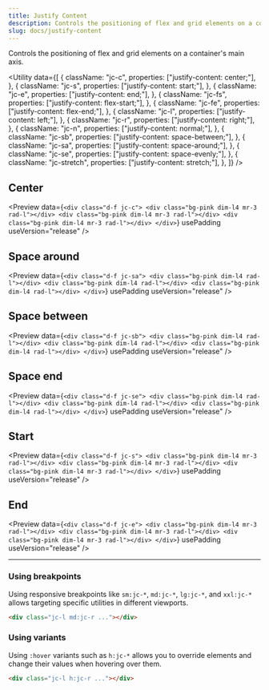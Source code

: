 ```yaml
---
title: Justify Content
description: Controls the positioning of flex and grid elements on a container's main axis.
slug: docs/justify-content
---
```


Controls the positioning of flex and grid elements on a container's main axis.

<Utility
  data={[
    {
      className: "jc-c",
      properties: ["justify-content: center;"],
    },
    {
      className: "jc-s",
      properties: ["justify-content: start;"],
    },
    {
      className: "jc-e",
      properties: ["justify-content: end;"],
    },
    {
      className: "jc-fs",
      properties: ["justify-content: flex-start;"],
    },
    {
      className: "jc-fe",
      properties: ["justify-content: flex-end;"],
    },
    {
      className: "jc-l",
      properties: ["justify-content: left;"],
    },
    {
      className: "jc-r",
      properties: ["justify-content: right;"],
    },
    {
      className: "jc-n",
      properties: ["justify-content: normal;"],
    },
    {
      className: "jc-sb",
      properties: ["justify-content: space-between;"],
    },
    {
      className: "jc-sa",
      properties: ["justify-content: space-around;"],
    },
    {
      className: "jc-se",
      properties: ["justify-content: space-evenly;"],
    },
    {
      className: "jc-stretch",
      properties: ["justify-content: stretch;"],
    },
  ]}
/>

## Center

<Preview
  data={`<div class="d-f jc-c">
      <div class="bg-pink dim-l4 mr-3 rad-l"></div>
      <div class="bg-pink dim-l4 mr-3 rad-l"></div>
      <div class="bg-pink dim-l4 mr-3 rad-l"></div>
    </div>`}
  usePadding
  useVersion="release"
/>

## Space around

<Preview
  data={`<div class="d-f jc-sa">
      <div class="bg-pink dim-l4 rad-l"></div>
      <div class="bg-pink dim-l4 rad-l"></div>
      <div class="bg-pink dim-l4 rad-l"></div>
    </div>`}
  usePadding
  useVersion="release"
/>

## Space between

<Preview
  data={`<div class="d-f jc-sb">
      <div class="bg-pink dim-l4 rad-l"></div>
      <div class="bg-pink dim-l4 rad-l"></div>
      <div class="bg-pink dim-l4 rad-l"></div>
    </div>`}
  usePadding
  useVersion="release"
/>

## Space end

<Preview
  data={`<div class="d-f jc-se">
      <div class="bg-pink dim-l4 rad-l"></div>
      <div class="bg-pink dim-l4 rad-l"></div>
      <div class="bg-pink dim-l4 rad-l"></div>
    </div>`}
  usePadding
  useVersion="release"
/>

## Start

<Preview
  data={`<div class="d-f jc-s">
      <div class="bg-pink dim-l4 mr-3 rad-l"></div>
      <div class="bg-pink dim-l4 mr-3 rad-l"></div>
      <div class="bg-pink dim-l4 mr-3 rad-l"></div>
    </div>`}
  usePadding
  useVersion="release"
/>

## End

<Preview
  data={`<div class="d-f jc-e">
      <div class="bg-pink dim-l4 mr-3 rad-l"></div>
      <div class="bg-pink dim-l4 mr-3 rad-l"></div>
      <div class="bg-pink dim-l4 mr-3 rad-l"></div>
    </div>`}
  usePadding
  useVersion="release"
/>

---

### Using breakpoints

Using responsive breakpoints like `sm:jc-*`, `md:jc-*`, `lg:jc-*`, and `xxl:jc-*` allows targeting specific utilities in different viewports.

```html "md:jc-r"
<div class="jc-l md:jc-r ..."></div>
```

### Using variants

Using `:hover` variants such as `h:jc-*` allows you to override elements and change their values when hovering over them.

```html "h:jc-r"
<div class="jc-l h:jc-r ..."></div>
```
